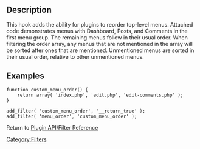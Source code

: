 == Description ==
This hook adds the ability for plugins to reorder top-level menus. 
Attached code demonstrates menus with Dashboard, Posts, and Comments in the first menu group. The remaining menus follow in their usual order. When filtering the order array, any menus that are not mentioned in the array will be sorted after ones that are mentioned. Unmentioned menus are sorted in their usual order, relative to other unmentioned menus. 

== Examples ==

<pre>
function custom_menu_order() {
	return array( 'index.php', 'edit.php', 'edit-comments.php' );
}

add_filter( 'custom_menu_order', '__return_true' );
add_filter( 'menu_order', 'custom_menu_order' );
</pre>

Return to [[Plugin API/Filter Reference]]

[[Category:Filters]]